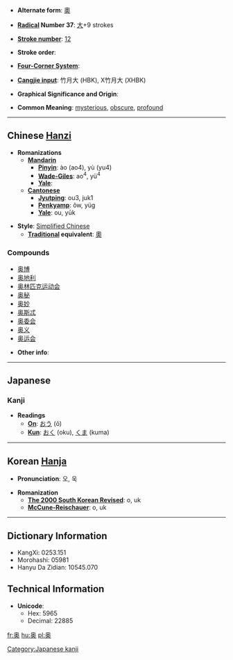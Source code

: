 * '''Alternate form''': [[奧]]

* '''[[Wiktionary:Chinese radical index|Radical]] Number 37''': [[Wiktionary:Chinese radical index 大|大]]+9 strokes

* '''[[Wiktionary:Chinese total strokes index|Stroke number]]''': [[Wiktionary:Chinese total strokes index 12|12]]

* '''Stroke order''': 

* '''[[Wiktionary:Chinese four corner index|Four-Corner System]]''': 

* '''[[Wiktionary:Chinese Cangjie index|Cangjie input]]''': 竹月大 (HBK), X竹月大 (XHBK)

* '''Graphical Significance and Origin''': 

* '''Common Meaning''': [[mysterious]], [[obscure]], [[profound]]

----

== Chinese [[Hanzi]] ==

* '''Romanizations'''
** '''[[Mandarin]]'''
*** '''[[Pinyin]]''': ào (ao4), yù (yu4)
*** '''[[Wade-Giles]]''': ao<sup>4</sup>, yü<sup>4</sup>
*** '''[[Yale]]''': 
** '''[[Cantonese]]'''
*** '''[[Jyutping]]''': ou3, juk1
*** '''[[Penkyamp]]''': ôw, yüg
*** '''[[Yale]]''': ou, yūk

* '''Style''': [[Simplified Chinese]] 
** '''[[Traditional Chinese|Traditional]] equivalent''': [[奧]]

===Compounds===
*[[奥博]]
*[[奥地利]]
*[[奥林匹克运动会]]
*[[奥秘]]
*[[奥妙]]
*[[奥斯忒]]
*[[奥委会]]
*[[奥义]]
*[[奥运会]]

* '''Other info''': 

----

== Japanese ==
=== Kanji ===
* '''Readings'''
** '''[[On]]''': [[おう]] (ō)
** '''[[Kun]]''': [[おく]] (oku), [[くま]] (kuma)

[[Category:Japanese kanji]]
----

== Korean [[Hanja]] ==

* '''Pronunciation''': 오, 욱

* '''Romanization'''
** '''[[The 2000 South Korean Revised Romanization|The 2000 South Korean Revised]]''': o, uk
** '''[[McCune-Reischauer]]''': o, uk

----

== Dictionary Information ==

* KangXi: 0253.151
* Morohashi: 05981
* Hanyu Da Zidian: 10545.070

== Technical Information ==

* '''Unicode''':
** Hex: 5965
** Decimal: 22885

[[fr:奥]]
[[hu:奥]]
[[pl:奥]]